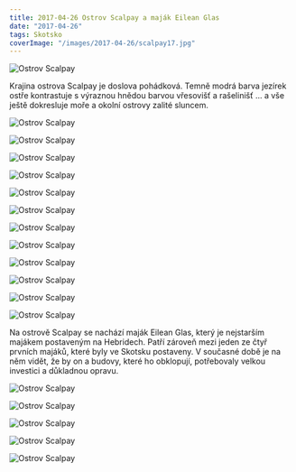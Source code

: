 ```yaml
---
title: 2017-04-26 Ostrov Scalpay a maják Eilean Glas
date: "2017-04-26"
tags: Skotsko
coverImage: "/images/2017-04-26/scalpay17.jpg"
---
```


<Image
  src="/images/2017-04-26/scalpay1.jpg"
  alt="Ostrov Scalpay"
  width={1280}
  height={750}
  priority
  className="next-image"
/>

Krajina ostrova Scalpay je doslova pohádková. Temně modrá barva jezírek ostře kontrastuje s výraznou hnědou barvou vřesovišť a rašelinišť ... a vše ještě dokresluje moře a okolní ostrovy zalité sluncem.

<Image
  src="/images/2017-04-26/scalpay2.jpg"
  alt="Ostrov Scalpay"
  width={1280}
  height={750}
  priority
  className="next-image"
/>

<Image
  src="/images/2017-04-26/scalpay3.jpg"
  alt="Ostrov Scalpay"
  width={1280}
  height={750}
  priority
  className="next-image"
/>

<Image
  src="/images/2017-04-26/scalpay4.jpg"
  alt="Ostrov Scalpay"
  width={1280}
  height={750}
  priority
  className="next-image"
/>

<Image
  src="/images/2017-04-26/scalpay5.jpg"
  alt="Ostrov Scalpay"
  width={1280}
  height={750}
  priority
  className="next-image"
/>

<Image
  src="/images/2017-04-26/scalpay6.jpg"
  alt="Ostrov Scalpay"
  width={1280}
  height={750}
  priority
  className="next-image"
/>

<Image
  src="/images/2017-04-26/scalpay7.jpg"
  alt="Ostrov Scalpay"
  width={1280}
  height={750}
  priority
  className="next-image"
/>

<Image
  src="/images/2017-04-26/scalpay8.jpg"
  alt="Ostrov Scalpay"
  width={1280}
  height={750}
  priority
  className="next-image"
/>

<Image
  src="/images/2017-04-26/scalpay9.jpg"
  alt="Ostrov Scalpay"
  width={1280}
  height={750}
  priority
  className="next-image"
/>

<Image
  src="/images/2017-04-26/scalpay10.jpg"
  alt="Ostrov Scalpay"
  width={1280}
  height={750}
  priority
  className="next-image"
/>

<Image
  src="/images/2017-04-26/scalpay12.jpg"
  alt="Ostrov Scalpay"
  width={1280}
  height={750}
  priority
  className="next-image"
/>

<Image
  src="/images/2017-04-26/scalpay14.jpg"
  alt="Ostrov Scalpay"
  width={1280}
  height={750}
  priority
  className="next-image"
/>

<Image
  src="/images/2017-04-26/scalpay18.jpg"
  alt="Ostrov Scalpay"
  width={1280}
  height={750}
  priority
  className="next-image"
/>

Na ostrově Scalpay se nachází maják Eilean Glas, který je nejstarším majákem postaveným na Hebridech. Patří zároveň mezi jeden ze čtyř prvních majáků, které byly ve Skotsku postaveny. V současné době je na něm vidět, že by on a budovy, které ho obklopují, potřebovaly velkou investici a důkladnou opravu.

<Image
  src="/images/2017-04-26/scalpay13.jpg"
  alt="Ostrov Scalpay"
  width={1280}
  height={750}
  priority
  className="next-image"
/>

<Image
  src="/images/2017-04-26/scalpay11.jpg"
  alt="Ostrov Scalpay"
  width={1280}
  height={750}
  priority
  className="next-image"
/>

<Image
  src="/images/2017-04-26/scalpay15.jpg"
  alt="Ostrov Scalpay"
  width={1280}
  height={750}
  priority
  className="next-image"
/>

<Image
  src="/images/2017-04-26/scalpay16.jpg"
  alt="Ostrov Scalpay"
  width={1280}
  height={750}
  priority
  className="next-image"
/>

<Image
  src="/images/2017-04-26/scalpay17.jpg"
  alt="Ostrov Scalpay"
  width={1280}
  height={750}
  priority
  className="next-image"
/>

